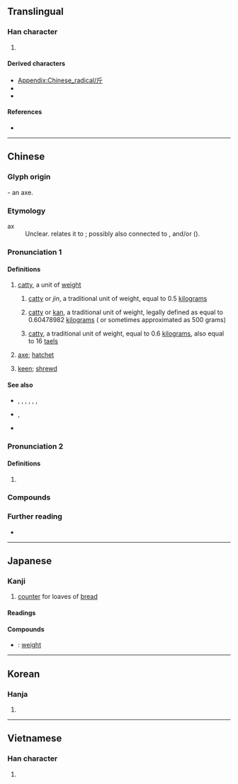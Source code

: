 {{also|觔|斥}}
{{character info}}
{{character info|⽄}}
==Translingual==
{{stroke order|strokes=4}}
{{stroke order|type=animate}}

===Han character===
{{Han char|rn=69|rad=斤|as=00|sn=4|four=72221|canj=HML|ids=⿸𠂆丅,⿸𠂋丨}}

# {{mul-kangxi radical-def}}

====Derived characters====
* [[Appendix:Chinese_radical/斤]]
* {{l|mul|[[伒]], [[𫥁]], [[𠦉]], [[听]], [[圻]], [[妡]], [[岓]], [[㠼]], [[𢏂]], [[忻]], [[折]], [[沂]], [[㹞]], [[𨸢]], [[近]], [[所]], [[𣁰]], [[𪯲]], [[昕]], [[析]], [[歽]], [[𭭜]], [[炘]], [[㸫]], [[𤤆]], [[肵]], [[𭅉]], [[祈]], [[盺]], [[𪿆]], [[𥝹]], [[𬔘]], [[𧘻]], [[䉼]], [[紤]], [[𦕄]], [[蚚]], [[𧣊]], [[訢]]([[䜣]]), [[𧯞]], [[𧵆]], [[赾]], [[𧿧]], [[𨠇]], [[𠒙]], [[釿]]([[𬬱]]), [[𭯐]], [[靳]], [[𩐙]], [[馸]], [[鬿]], [[𪷀]], [[䰺]], [[𬸻]], [[𪌍]], [[𪏴]], [[齗]]([[龂]]), [[𪛊]]}}
* {{l|mul|[[𫢍]], [[劤]], [[邤]], [[𢺼]], [[欣]], [[𣣒]], [[頎]]([[颀]]), [[䖐]], [[丘]], [[𠯓]], [[𢗹]], [[𡗲]], [[𡵱]], [[𪵮]], [[𣥍]], [[𥬊]], [[𩂋]], [[芹]], [[庍]], [[𤴾]], [[𢦲]], [[𨳜]], [[匠]], [[旂]], [[蘄]]([[蕲]])}}

====References====
* {{Han ref|kx=0479.040|dkj=13534|dj=0837.230|hdz=32022.010|uh=65A4|ud=26020|bh=A4E7|bd=42215}}

----

==Chinese==
{{zh-forms|alt=釿-“axe”,觔-“catty”}}

===Glyph origin===
{{Han etyl}}

{{liushu|p}} - an axe.

===Etymology===
;ax
:Unclear. {{zh-ref|Matisoff (2000)}} relates it to {{cog|tbq-lob-pro|*gyan||pickax}}; possibly also connected to {{cog|hmx-pro|*cwI:m||axe}}, {{cog|tai-pro|*xwaːnᴬ||axe}} and/or {{cog|qfa-kms-pro|*kwan}} ({{zh-ref|Schuessler, 2007}}).

===Pronunciation 1===
{{zh-pron
|m=jīn
|m-s=
|dg=җин1
|c=gan1
|c-t=
|g=jin1
|h=pfs=kîn;gd=gin1
|j=jing1
|mb=gé̤ng
|md=gṳ̆ng
|mn=zz,tn,kh,tc,yl:kin/sx:kirn/xm,qz,tp,hc,km,mg:kun
|mn-t=geng1
|w=1jin
|x=jin1
|mc=1
|oc=1,1
|ma=y
|cat=n,a
}}

====Definitions====
{{zh-hanzi}}

# [[catty]], a unit of [[weight]]
## {{lb|zh|Mainland}} [[catty]] or ''jin'', a traditional unit of weight, equal to 0.5 [[kilogram]]s
## {{lb|zh|Hong Kong}} [[catty]] or [[kan]], a traditional unit of weight, legally defined as equal to 0.60478982 [[kilogram]]s ({{zh-l|*公斤}} or sometimes approximated as 500 grams)
## {{lb|zh|Taiwan}} [[catty]], a traditional unit of weight, equal to 0.6&nbsp;[[kilogram]]s, also equal to 16&nbsp;[[tael]]s
# {{lb|zh|archaic}} [[axe]]; [[hatchet]]
#: {{zh-x|匠 ^石 運 斤 成 風，聽 而 斫 之。|(The artisan) Shi whirled his '''axe''' so as to produce a wind, which immediately carried off the mud entirely.|ref=Zhuangzi-L}}
# [[keen]]; [[shrewd]]

====See also====
* {{zh-l|擔}}, {{zh-l|兩}}, {{zh-l|錢}}, {{zh-l|分}}, {{zh-l|金衡兩}}, {{zh-l|金衡錢}}, {{zh-l|金衡分}}
* {{zh-l|公斤}}, {{zh-l|克}}
* {{zh-l|臺斤}}

===Pronunciation 2===
{{zh-pron
|m=jīn
|dial=n
|mc=2
|oc=n,2
|cat=v,a
}}

====Definitions====
{{zh-hanzi}}

# {{zh-only|斤斤}}

===Compounds===
{{zh-der|公斤|千斤|幾斤幾兩|八兩半斤|分斤撥兩|不識斤兩|匠石運斤|彈斤估兩|宋斤魯削|市斤|千斤頂|半斤八兩|分斤較兩|偷斤減兩|分斤掰兩|斤兩|搬斤播兩|斤斸|沒眼斤|掂斤抹兩|斤斤|掂斤估兩|斧斤|斤斤計較|斤斧|短斤缺兩|有斤兩|秤斤注兩|掂斤播兩|運斤成風|肉重千斤|缺斤少兩|郢匠揮斤|缺斤短兩|臺斤|輟斤|邀斤|論斤估兩|四兩撥千斤}}

===Further reading===
* {{thcwd|807}}

{{zh-cat|Beginning|Units of measure}}

----

==Japanese==

===Kanji===
{{ja-kanji|grade=c|rs=斤00}}

# [[counter]] for loaves of [[bread]]

====Readings====
{{ja-readings
|goon=こん
|kanon=きん
|kun=おの-
}}

====Compounds====
{{der-top|Compounds}}
* {{ja-r|斤量|きんりょう}}: [[weight]]
{{der-bottom}}

----

==Korean==

===Hanja===
{{ko-hanja|hangeul=근|eumhun=|rv=geun|mr=kŭn|y=kun}}

# {{rfdef|ko|sort=斤00}}

----

==Vietnamese==

===Han character===
{{vi-readings|reading=cân, rìu|rs=斤00}}

# {{rfdef|vi|sort=斤00}}

[[Category:CJKV radicals| ]]